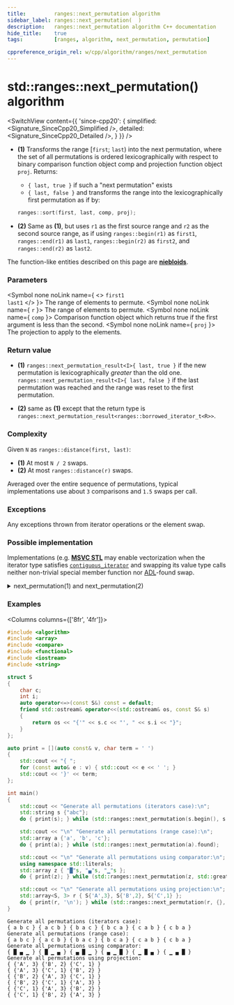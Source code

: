 ```yaml
---
title:         ranges::next_permutation algorithm
sidebar_label: ranges::next_permutation(  )
description:   ranges::next_permutation algorithm C++ documentation
hide_title:    true
tags:          [ranges, algorithm, next_permutation, permutation]

cppreference_origin_rel: w/cpp/algorithm/ranges/next_permutation
---
```



<!----------------- Codes ---------------------->


# std::ranges::next_permutation() algorithm

<SwitchView content={{
	'since-cpp20': {
		simplified:	<Signature_SinceCpp20_Simplified />,
		detailed:	<Signature_SinceCpp20_Detailed />,
	}
}} />

- **(1)** Transforms the range [`first`; `last`) into the next permutation, where the set of all permutations is ordered lexicographically with respect to binary comparison function object comp and projection function object `proj`.
  Returns:
    - `{ last, true }` if such a "next permutation" exists
    - `{ last, false }` and transforms the range into the lexicographically first permutation as if by:
    ```cpp
    ranges::sort(first, last, comp, proj);
    ```

- **(2)** Same as **(1)**, but uses `r1` as the first source range and `r2` as the second source range, as if using `ranges::begin(r1)` as `first1`, `ranges::end(r1)` as `last1`, `ranges::begin(r2)` as `first2`, and `ranges::end(r2)` as `last2`.

The function-like entities described on this page are [**niebloids**](/docs/std/algo/niebloids).

### Parameters

<SymbolTable>

  <Symbol none noLink name={ <> <code>first1</code> <br/> <code>last1</code> </> }>
    The range of elements to permute.
  </Symbol>
  <Symbol none noLink name={ <code>r</code> }>
    The range of elements to permute.
  </Symbol>
  <Symbol none noLink name={ <code>comp</code> }>
    Comparison function object which returns <cod>true</cod> if the first argument is less than the second.
  </Symbol>
  <Symbol none noLink name={ <code>proj</code> }>
    The projection to apply to the elements.
  </Symbol>

</SymbolTable>

### Return value

- **(1)** `ranges::next_permutation_result<I>{ last, true }` if the new permutation is lexicographically *greater* than the old one. `ranges::next_permutation_result<I>{ last, false }` if the last permutation was reached and the range was reset to the first permutation.

- **(2)** same as **(1)** except that the return type is `ranges::next_permutation_result<ranges::borrowed_iterator_t<R>>`.

### Complexity

Given `N` as `ranges::distance(first, last)`:

- **(1)** At most `N / 2` swaps.
- **(2)** At most `ranges::distance(r)` swaps.

Averaged over the entire sequence of permutations, typical implementations use about `3` comparisons and `1.5` swaps per call.

### Exceptions

Any exceptions thrown from iterator operations or the element swap.

### Possible implementation

Implementations (e.g. [**MSVC STL**](https://github.com/microsoft/STL/blob/main/stl/src/vector_algorithms.cpp) may enable vectorization when the iterator type satisfies
[`contiguous_iterator`](#) and swapping its value type calls neither non-trivial special member function nor [ADL](#)-found swap.

<details>
<summary>next_permutation(1) and next_permutation(2)</summary>

```cpp
struct next_permutation_fn
{
    template<std::bidirectional_iterator I, std::sentinel_for<I> S,
             class Comp = ranges::less, class Proj = std::identity>
    requires std::sortable<I, Comp, Proj>
    constexpr ranges::next_permutation_result<I>
        operator()(I first, S last, Comp comp = {}, Proj proj = {}) const
    {
        // check that the sequence has at least two elements
        if (first == last)
            return {std::move(first), false};
        I i_last {ranges::next(first, last)};
        I i {i_last};
        if (first == --i)
            return {std::move(i_last), false};
        // main "permutating" loop
        for (;;)
        {
            I i1 {i};
            if (std::invoke(comp, std::invoke(proj, *--i), std::invoke(proj, *i1)))
            {
                I j {i_last};
                while (!std::invoke(comp, std::invoke(proj, *i), std::invoke(proj, *--j)))
                { }
                std::iter_swap(i, j);
                std::reverse(i1, i_last);
                return {std::move(i_last), true};
            }
            // permutation "space" is exhausted
            if (i == first)
            {
                std::reverse(first, i_last);
                return {std::move(i_last), false};
            }
        }
    }

    template<ranges::bidirectional_range R, class Comp = ranges::less,
             class Proj = std::identity>
    requires std::sortable<ranges::iterator_t<R>, Comp, Proj>
    constexpr ranges::next_permutation_result<ranges::borrowed_iterator_t<R>>
        operator()(R&& r, Comp comp = {}, Proj proj = {}) const
    {
        return (*this)(ranges::begin(r), ranges::end(r),
                       std::move(comp), std::move(proj));
    }
};

inline constexpr next_permutation_fn next_permutation {};
```

</details>

### Examples

<Columns columns={['8fr', '4fr']}>
<div>

```cpp title='Main.cpp' showLineNumbers
#include <algorithm>
#include <array>
#include <compare>
#include <functional>
#include <iostream>
#include <string>

struct S
{
    char c;
    int i;
    auto operator<=>(const S&) const = default;
    friend std::ostream& operator<<(std::ostream& os, const S& s)
    {
        return os << "{'" << s.c << "', " << s.i << "}";
    }
};

auto print = [](auto const& v, char term = ' ')
{
    std::cout << "{ ";
    for (const auto& e : v) { std::cout << e << ' '; }
    std::cout << '}' << term;
};

int main()
{
    std::cout << "Generate all permutations (iterators case):\n";
    std::string s {"abc"};
    do { print(s); } while (std::ranges::next_permutation(s.begin(), s.end()).found);

    std::cout << "\n" "Generate all permutations (range case):\n";
    std::array a {'a', 'b', 'c'};
    do { print(a); } while (std::ranges::next_permutation(a).found);

    std::cout << "\n" "Generate all permutations using comparator:\n";
    using namespace std::literals;
    std::array z { "█"s, "▄"s, "▁"s };
    do { print(z); } while (std::ranges::next_permutation(z, std::greater()).found);

    std::cout << "\n" "Generate all permutations using projection:\n";
    std::array<S, 3> r { S{'A',3}, S{'B',2}, S{'C',1} };
    do { print(r, '\n'); } while (std::ranges::next_permutation(r, {}, &S::c).found);
}
```

</div>
<div>

```plaintext title="Possible Output"
Generate all permutations (iterators case):
{ a b c } { a c b } { b a c } { b c a } { c a b } { c b a }
Generate all permutations (range case):
{ a b c } { a c b } { b a c } { b c a } { c a b } { c b a }
Generate all permutations using comparator:
{ █ ▄ ▁ } { █ ▁ ▄ } { ▄ █ ▁ } { ▄ ▁ █ } { ▁ █ ▄ } { ▁ ▄ █ }
Generate all permutations using projection:
{ {'A', 3} {'B', 2} {'C', 1} }
{ {'A', 3} {'C', 1} {'B', 2} }
{ {'B', 2} {'A', 3} {'C', 1} }
{ {'B', 2} {'C', 1} {'A', 3} }
{ {'C', 1} {'A', 3} {'B', 2} }
{ {'C', 1} {'B', 2} {'A', 3} }
```

</div>
</Columns>
